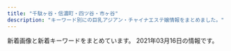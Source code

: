 ```yaml
---
title: "千駄ヶ谷・信濃町・四ツ谷・市ヶ谷"
description: "キーワード別にの巨乳アジアン・チャイナエステ嬢情報をまとめました。"
---
```


新着画像と新着キーワードをまとめています。
2021年03月16日の情報です。

<DmmAffiliateIns />
<KeywordTable
  shops={
    [
    {
        "keywords": {},
        "url": "http://bimajo.ies.fun/",
        "name": "\u7652\u3057\u306e\u5c4b",
        "img_links": [],
        "station": "\u56db\u8c37\u4e09\u4e01\u76ee\u99c52\u756a\u51fa\u53e3"
    },
    {
        "img_links": [],
        "name": "\u30c6\u30a3\u30e9\u30df\u30b9",
        "station": "\u56db\u30c4\u8c37\u99c52\u756a\u53e3",
        "url": "https://juno-esthe.tokyo/",
        "keywords": {}
    },
    {
        "keywords": {},
        "img_links": [
            "http://lakulaku.info/img/5-4.jpg",
            "http://lakulaku.info/images/staff/s06.jpg",
            "http://lakulaku.info/images/staff/5-1.jpg",
            "http://lakulaku.info/img/5-2.jpg",
            "http://lakulaku.info/images/staff/rina.jpg",
            "http://lakulaku.info/images/titestaff.png",
            "http://lakulaku.info/images/staff/nena.jpg",
            "http://lakulaku.info/images/staff/ai-a.jpg",
            "http://lakulaku.info/images/staff/yumi.jpg",
            "http://lakulaku.info/images/top.jpg",
            "http://lakulaku.info/images/staff/ai.jpg",
            "http://lakulaku.info/img/5-3.jpg",
            "http://lakulaku.info/swf/baner.jpg",
            "http://lakulaku.info/images/staff/momo.jpg",
            "http://lakulaku.info/images/staff/sizuka.jpg",
            "http://lakulaku.info/images/newtit.png",
            "http://lakulaku.info/images/staff/5-2.jpg",
            "http://lakulaku.info/img/5-5.jpg",
            "http://lakulaku.info/images/staff/5-4.jpg",
            "http://lakulaku.info/images/staff/5-3.jpg",
            "http://lakulaku.info/img/rina.jpg",
            "http://lakulaku.info/img/5-1.jpg",
            "http://lakulaku.info/images/mobile.png",
            "http://lakulaku.info/images/staff/5-5.jpg",
            "http://lakulaku.info/images/staff/mari.jpg",
            "http://lakulaku.info/img/s06.jpg"
        ],
        "name": "\u767e\u5408",
        "url": "http://lakulaku.info/",
        "station": "\u56db\u8c37\u4e09\u4e01\u76ee\u99c52\u756a"
    },
    {
        "keywords": {},
        "name": "Moon",
        "img_links": [
            "http://xn--vckg5a9gug.in.net/images/evetop.png",
            "http://xn--vckg5a9gug.in.net/images/cg05.jpg",
            "http://xn--vckg5a9gug.in.net/images/cg04.jpg",
            "http://xn--vckg5a9gug.in.net/images/news.png",
            "http://xn--vckg5a9gug.in.net/images/staff_s.png",
            "http://xn--vckg5a9gug.in.net/link/menlog.jpg",
            "http://xn--vckg5a9gug.in.net/images/cg03.jpg",
            "http://xn--vckg5a9gug.in.net/images/cg07.jpg",
            "http://xn--vckg5a9gug.in.net/images/cg06.jpg",
            "http://xn--vckg5a9gug.in.net/images/top.png"
        ],
        "station": "\u9eb9\u753a\u99c51\u756a\u51fa\u53e3",
        "url": "http://xn--vckg5a9gug.in.net/"
    },
    {
        "url": "http://aqua.jpn.cm/",
        "station": "\u56db\u8c37\u4e09\u4e01\u76ee\u99c52\u756a\u51fa\u53e3",
        "img_links": [
            "http://aqua.jpn.cm/photos/sites/16/2018/01/2018011007031662.jpg",
            "http://aqua.jpn.cm/images/s_staff.png",
            "http://aqua.jpn.cm/photos/sites/16/2018/01/2018013112184869.jpg",
            "http://aqua.jpn.cm/images/room2.jpg",
            "http://aqua.jpn.cm/photos/sites/16/2021/03/2021030106235633.jpg",
            "http://aqua.jpn.cm/images/2.jpg",
            "http://aqua.jpn.cm/images/s_news.jpg",
            "http://aqua.jpn.cm/photos/sites/16/2020/12/2020120208263886.jpg",
            "http://aqua.jpn.cm/photos/sites/16/2020/03/2020030507254950.jpg",
            "http://aqua.jpn.cm/photos/sites/16/2020/10/2020100906522289.jpg",
            "http://aqua.jpn.cm/photos/sites/16/2020/09/2020091507031094.jpg",
            "http://aqua.jpn.cm/images/3.jpg",
            "http://aqua.jpn.cm/images/room5.jpg",
            "http://aqua.jpn.cm/images/room4.jpg",
            "http://aqua.jpn.cm/photos/sites/16/2021/03/2021031006535594.jpg",
            "http://aqua.jpn.cm/images/room1.jpg",
            "http://aqua.jpn.cm/images/top.png",
            "http://aqua.jpn.cm/photos/sites/16/2019/02/2019020108033676.jpg",
            "http://aqua.jpn.cm/photos/sites/16/2019/03/2019031107062221.jpg",
            "http://aqua.jpn.cm/images/s_pick.png",
            "http://aqua.jpn.cm/photos/sites/16/2020/10/2020100508293240.jpg",
            "http://aqua.jpn.cm/images/room3.jpg",
            "http://aqua.jpn.cm/images/1.jpg",
            "http://aqua.jpn.cm/images/line.jpg",
            "http://aqua.jpn.cm/photos/sites/16/2018/05/2018052105590585.jpg",
            "http://aqua.jpn.cm/photos/sites/16/2018/01/2018011007032034.jpg",
            "http://aqua.jpn.cm/photos/sites/16/2021/01/2021011401054262.jpg",
            "http://aqua.jpn.cm/photos/sites/16/2020/04/2020040301184076.jpg",
            "http://aqua.jpn.cm/photos/sites/16/2018/01/2018011007031899.jpg",
            "http://aqua.jpn.cm/images/mobile.jpg"
        ],
        "keywords": {
            "85": 102,
            "83": 17,
            "D": 221,
            "86": 102,
            "87": 17,
            "84": 17,
            "82": 17,
            "C": 51
        },
        "name": "\u5149\u540d"
    },
    {
        "img_links": [
            "http://e-yotsuya.net/images/tite-staff1.jpg",
            "http://e-yotsuya.net/images/g1.jpg",
            "http://e-yotsuya.net/images/g5.jpg",
            "http://e-yotsuya.net/images/mobile.png",
            "http://e-yotsuya.net/images/baner2.jpg",
            "http://e-yotsuya.net/images/g2.jpg",
            "http://e-yotsuya.net/images/news-tit1.jpg",
            "http://e-yotsuya.net/images/g7.jpg",
            "http://e-yotsuya.net/images/top2.png",
            "http://e-yotsuya.net/images/g4.jpg",
            "http://e-yotsuya.net/images/top.jpg",
            "http://e-yotsuya.net/images/news-tit.png",
            "http://e-yotsuya.net/images/room.jpg",
            "http://e-yotsuya.net/images/g3.jpg",
            "http://e-yotsuya.net/images/g8.jpg",
            "http://e-yotsuya.net/images/tite-staff.jpg",
            "http://e-yotsuya.net/images/baner.jpg",
            "http://e-yotsuya.net/images/g9.jpg",
            "http://e-yotsuya.net/images/g6.jpg"
        ],
        "station": "JR\u56db\u30c4\u8c37\u99c5\u8d64\u5742\u53e3",
        "keywords": {
            "C": 14
        },
        "name": "\u30b9\u30de\u30a4\u30eb",
        "url": "http://e-yotsuya.net/"
    },
    {
        "img_links": [
            "http://1819-kizuna.work/i/img/s1.jpg",
            "http://1819-kizuna.work/img/st31.jpg",
            "http://1819-kizuna.work/img/1F33C.png",
            "http://1819-kizuna.work/i/img/st023.jpg",
            "http://1819-kizuna.work/i/img/st031.jpg",
            "http://1819-kizuna.work/img/s23.jpg",
            "http://1819-kizuna.work/img/bottom.jpg",
            "http://1819-kizuna.work/img/s31.jpg",
            "http://1819-kizuna.work/i/img/st25.jpg",
            "http://1819-kizuna.work/img/s30.jpg",
            "http://1819-kizuna.work/i/img/s2.jpg",
            "http://1819-kizuna.work/img/1F339.png",
            "http://1819-kizuna.work/img/st030.jpg",
            "http://1819-kizuna.work/i/img/r4.jpg",
            "http://1819-kizuna.work/img/jk.jpg",
            "http://1819-kizuna.work/img/st024.jpg",
            "http://1819-kizuna.work/i/img/st31.jpg",
            "http://1819-kizuna.work/img/1F431.png",
            "http://1819-kizuna.work/img/st25.jpg",
            "http://1819-kizuna.work/img/st30.jpg",
            "http://1819-kizuna.work/img/1F60A.png",
            "http://1819-kizuna.work/i/img/st24.jpg",
            "http://1819-kizuna.work/i/img/s3.jpg",
            "http://1819-kizuna.work/i/img/st024.jpg",
            "http://1819-kizuna.work/img/skr.png",
            "http://1819-kizuna.work/i/img/r3.jpg",
            "http://1819-kizuna.work/i/img/st30.jpg",
            "http://1819-kizuna.work/i/img/s4.jpg",
            "http://1819-kizuna.work/img/st24.jpg",
            "http://1819-kizuna.work/i/img/skr.png",
            "http://1819-kizuna.work/img/botton.jpg",
            "http://1819-kizuna.work/img/st023.jpg",
            "http://1819-kizuna.work/i/img/jk.jpg",
            "http://1819-kizuna.work/img/st031.jpg",
            "http://1819-kizuna.work/i/img/s5.jpg",
            "http://1819-kizuna.work/img/1F351.png",
            "http://1819-kizuna.work/img/st23.jpg",
            "http://1819-kizuna.work/i/img/r2.jpg",
            "http://1819-kizuna.work/img/1F353.png",
            "http://1819-kizuna.work/i/img/st030.jpg",
            "http://1819-kizuna.work/img/fla.jpg",
            "http://1819-kizuna.work/img/mo.png",
            "http://1819-kizuna.work/i/img/st23.jpg",
            "http://1819-kizuna.work/i/img/s6.jpg",
            "http://1819-kizuna.work/i/img/r1.jpg",
            "http://1819-kizuna.work/img/s24.jpg",
            "http://1819-kizuna.work/img/s25.jpg"
        ],
        "keywords": {
            "84": 2,
            "C": 12,
            "D": 5,
            "86": 2,
            "85": 4
        },
        "station": "\u56db\u8c37\u4e09\u4e01\u76ee\u99c53\u756a\u51fa\u53e3",
        "url": "http://1819-kizuna.work/",
        "name": "1819\uff5e\u7d46"
    },
    {
        "station": "\u56db\u8c37\u4e09\u4e01\u76ee\u99c52\u756a\u53e3",
        "url": "http://l-rlx.com/",
        "keywords": {},
        "img_links": [
            "http://l-rlx.com/images/01.jpg",
            "http://l-rlx.com/images/index_05.jpg",
            "http://l-rlx.com/images/index_21.jpg",
            "http://l-rlx.com/girl/02.jpg",
            "http://l-rlx.com/images/rec_09.jpg",
            "http://l-rlx.com/images/index_20.jpg",
            "http://l-rlx.com/images/rec.jpg",
            "http://l-rlx.com/girl/03.jpg",
            "http://l-rlx.com/images/index_04.jpg",
            "http://l-rlx.com/images/index_06.jpg",
            "http://l-rlx.com/girl/04.jpg",
            "http://l-rlx.com/images/02.jpg",
            "http://l-rlx.com/images/index_14.jpg",
            "http://l-rlx.com/girl/08.jpg",
            "http://l-rlx.com/girl/00.jpg",
            "http://l-rlx.com/images/index_07.jpg",
            "http://l-rlx.com/images/index_12.jpg",
            "http://l-rlx.com/images/index_16.jpg",
            "http://l-rlx.com/images/index_02.jpg",
            "http://l-rlx.com/images/03.jpg",
            "http://l-rlx.com/images/index_03.jpg",
            "http://l-rlx.com/images/index_17.jpg",
            "http://l-rlx.com/girl/01.jpg",
            "http://l-rlx.com/images/staff_09.jpg",
            "http://l-rlx.com/images/info.jpg",
            "http://l-rlx.com/images/info_09.jpg",
            "http://l-rlx.com/images/index_01.jpg",
            "http://l-rlx.com/girl/05.jpg",
            "http://l-rlx.com/images/sub_09.jpg"
        ],
        "name": "\u30aa\u30fc\u30ed\u30e9"
    },
    {
        "url": "http://e-rosa.net/",
        "station": "\u56db\u8c37\u4e09\u4e01\u76ee\u99c52\u756a",
        "keywords": {},
        "img_links": [
            "http://e-rosa.net/images/yuyi.jpg",
            "http://e-rosa.net/images/tite-link.png",
            "http://e-rosa.net/images/rina2.jpg",
            "http://e-rosa.net/images/aya2.jpg",
            "http://e-rosa.net/images/yuna.jpg",
            "http://e-rosa.net/images/009.jpg",
            "http://e-rosa.net/images/pagetop.png",
            "http://e-rosa.net/images/rina0.jpg",
            "http://e-rosa.net/images/girl_03.png",
            "http://e-rosa.net/images/girlx_top.png",
            "http://e-rosa.net/images/access3.jpg",
            "http://e-rosa.net/images/sejutu5.jpg",
            "http://e-rosa.net/images/003.jpg",
            "http://e-rosa.net/images/te3.jpg",
            "http://e-rosa.net/images/004.jpg",
            "http://e-rosa.net/images/005.jpg",
            "http://e-rosa.net/images/gg1.png",
            "http://e-rosa.net/images/mimi.jpg",
            "http://e-rosa.net/images/001.jpg",
            "http://e-rosa.net/images/news_bottom.jpg",
            "http://e-rosa.net/images/k1.jpg",
            "http://e-rosa.net/images/ddd.jpg",
            "http://e-rosa.net/images/right_bottom.png",
            "http://e-rosa.net/images/girl_01.png",
            "http://e-rosa.net/images/te2.jpg",
            "http://e-rosa.net/images/sejutu2.jpg",
            "http://e-rosa.net/images/sejutu6.jpg",
            "http://e-rosa.net/images/girl_top.png",
            "http://e-rosa.net/images/nei_03.png",
            "http://e-rosa.net/images/meyi2.jpg",
            "http://e-rosa.net/images/nei_01.png",
            "http://e-rosa.net/images/haruka.jpg",
            "http://e-rosa.net/images/news_top.jpg",
            "http://e-rosa.net/images/006.jpg",
            "http://e-rosa.net/images/g1.jpg",
            "http://e-rosa.net/images/grande.jpg",
            "http://e-rosa.net/images/tite-staff.png",
            "http://e-rosa.net/images/yuyu.jpg",
            "http://e-rosa.net/images/noimage.jpg",
            "http://e-rosa.net/images/002.jpg",
            "http://e-rosa.net/images/misa1.jpg",
            "http://e-rosa.net/images/risa.jpg",
            "http://e-rosa.net/images/tite-magazine.png",
            "http://e-rosa.net/images/rina1.jpg",
            "http://e-rosa.net/images/sejutu1.jpg",
            "http://e-rosa.net/images/right_top.png",
            "http://e-rosa.net/images/te1.jpg",
            "http://e-rosa.net/images/g13.jpg",
            "http://e-rosa.net/images/yuri.jpg",
            "http://e-rosa.net/images/rimi.jpg",
            "http://e-rosa.net/images/ha.jpg",
            "http://e-rosa.net/images/ayaka.jpg",
            "http://e-rosa.net/images/aya1.jpg",
            "http://e-rosa.net/images/meyi1.jpg"
        ],
        "name": "ROSA"
    }
]
}
/>
<DmmAffiliateScript />
